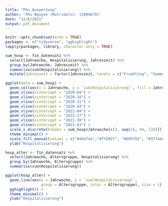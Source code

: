 ```yaml
---
title: "Phu_Auswertung"
author: 'Phu Nguyen (Matrikelnr: 11904670)'
date: "12/6/2021"
output: pdf_document
---
```


```r
knitr::opts_chunk$set(echo = TRUE)
packages <- c("tidyverse", "gghighlight")
lapply(packages, library, character.only = TRUE)
```


```r
sum_hosp <- fin_datensatz %>%
  select(Jahrwoche, Hospitalisierung, Jahreszeit) %>%
  group_by(Jahrwoche, Jahreszeit) %>%
  summarise(sum(Hospitalisierung)) %>%
  mutate(Jahreszeit = factor(Jahreszeit, levels = c("Fruehling", "Sommer", "Herbst", "Winter")))

ggplot(data = sum_hosp) +
  geom_col(aes(x = Jahrwoche, y = `sum(Hospitalisierung)`, fill = Jahreszeit)) +
  geom_vline(xintercept = "2020-04") +
  geom_vline(xintercept = "2020-18") +
  geom_vline(xintercept = "2020-31") +
  geom_vline(xintercept = "2020-44") +
  geom_vline(xintercept = "2021-04") +
  geom_vline(xintercept = "2021-17") +
  geom_vline(xintercept = "2021-30") +
  geom_vline(xintercept = "2021-43") +
  scale_x_discrete(breaks = sum_hosp$Jahrwoche[c(2, seq(16, 94, 13))]) +
  theme_minimal() +
  scale_fill_manual(values = c("#4daf4a","#ffd92f", "#d95f02", "#377eb8")) +
  ylab("Hospitalisierung")

```


```r
hosp_alter <- fin_datensatz %>%
  select(Jahrwoche, Altersgruppe, Hospitalisierung) %>%
  group_by(Jahrwoche, Altersgruppe) %>%
  summarise(sum(Hospitalisierung))

ggplot(hosp_alter) +
  geom_line(aes(x = Jahrwoche, y = `sum(Hospitalisierung)`, 
                group = Altersgruppe, color = Altersgruppe), size = 1) +
  gghighlight() +
  theme_minimal() +
  ylab("Hospitalisierung")
```

